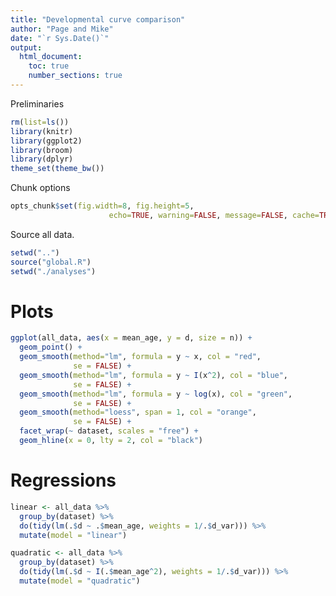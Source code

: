 ```yaml
---
title: "Developmental curve comparison"
author: "Page and Mike"
date: "`r Sys.Date()`"
output: 
  html_document:
    toc: true
    number_sections: true
---
```


Preliminaries
  
```r
rm(list=ls())
library(knitr)
library(ggplot2)
library(broom)
library(dplyr)
theme_set(theme_bw())
```

Chunk options

```r
opts_chunk$set(fig.width=8, fig.height=5, 
                      echo=TRUE, warning=FALSE, message=FALSE, cache=TRUE)
```

Source all data. 

```r
setwd("..")
source("global.R")
setwd("./analyses")
```

# Plots

```r
ggplot(all_data, aes(x = mean_age, y = d, size = n)) +
  geom_point() + 
  geom_smooth(method="lm", formula = y ~ x, col = "red", 
              se = FALSE) + 
  geom_smooth(method="lm", formula = y ~ I(x^2), col = "blue", 
              se = FALSE) + 
  geom_smooth(method="lm", formula = y ~ log(x), col = "green", 
              se = FALSE) + 
  geom_smooth(method="loess", span = 1, col = "orange", 
              se = FALSE) + 
  facet_wrap(~ dataset, scales = "free") + 
  geom_hline(x = 0, lty = 2, col = "black")
```

# Regressions

```r
linear <- all_data %>%
  group_by(dataset) %>%
  do(tidy(lm(.$d ~ .$mean_age, weights = 1/.$d_var))) %>%
  mutate(model = "linear")

quadratic <- all_data %>%
  group_by(dataset) %>%
  do(tidy(lm(.$d ~ I(.$mean_age^2), weights = 1/.$d_var))) %>%
  mutate(model = "quadratic")




```
